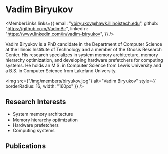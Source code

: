 
# Vadim Biryukov

<div style={{display: 'flex', flexDirection: 'row'}}>

<div style={{flex: 1, display: 'flex', flexDirection: 'column'}}>

<MemberLinks
  links={{
    email: "vbiryukov@hawk.illinoistech.edu",
    github: "https://github.com/VadimBir",
    linkedin: "https://www.linkedin.com/in/vadim-biryukov",
  }}
/>

Vadim Biryukov is a PhD candidate in the Department of Computer Science at the Illinois Institute of Technology  and a member of the Gnosis Research Center. His research specializes in system memory architecture, memory  hierarchy optimization, and developing hardware prefetchers for computing systems. He holds an M.S. in  Computer Science from Lewis University and a B.S. in Computer Science from Lakeland University.

</div>

<div style={{paddingLeft: 32}}>

<img
  src={"/img/members/biryukov.jpg"}
  alt="Vadim Biryukov"
  style={{ borderRadius: 16, width: "160px" }}
/>

</div>

</div>

## Research Interests

- System memory architecture
- Memory hierarchy optimization
- Hardware prefetchers
- Computing systems

## Publications

<MemberPublications authorShortName="V. Biryukov" />
